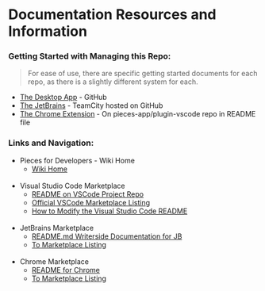 # Documentation Resources and Information

### Getting Started with Managing this Repo:

> For ease of use, there are specific getting started documents for each repo, as there is a slightly different system for each.

* [The Desktop App](#) - GitHub
* [The JetBrains](#) - TeamCity hosted on GitHub
* [The Chrome Extension](#) - On pieces-app/plugin-vscode repo in README file


### Links and Navigation:
* Pieces for Developers - Wiki Home
  * [Wiki Home](https://github.com/pieces-app/docs/wiki)
  <br><br>
* Visual Studio Code Marketplace
  * [README on VSCode Project Repo](https://github.com/pieces-app/plugin_vscode/blob/main/readme.md)
  * [Official VSCode Marketplace Listing](https://marketplace.visualstudio.com/items?itemName=MeshIntelligentTechnologiesInc.pieces-vscode)
  * [How to Modify the Visual Studio Code README](#)
    <br><br>
* JetBrains Marketplace
  * [README.md Writerside Documentation for JB](https://github.com/pieces-app/pieces-writerside-documentation)
  * [To Marketplace Listing](https://plugins.jetbrains.com/plugin/17328-pieces--save-search-share--reuse-code-snippets)
  <br><br>
* Chrome Marketplace
  * [README for Chrome](#)
  * [To Marketplace Listing](https://chrome.google.com/webstore/detail/pieces-save-code-snippets/igbgibhbfonhmjlechmeefimncpekepm)